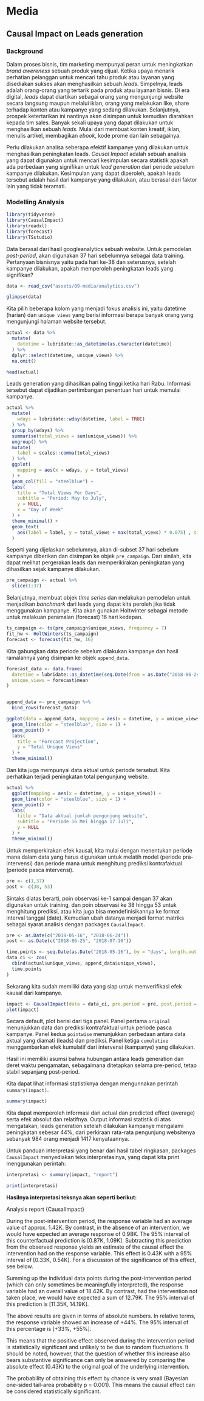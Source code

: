 # Media

## Causal Impact on Leads generation

### Background

Dalam proses bisnis, tim marketing mempunyai peran untuk meningkatkan *brand awereness* sebuah produk yang dijual. Ketika upaya menarik perhatian pelanggan untuk mencari tahu produk atau layanan yang disediakan sukses akan menghasilkan sebuah *leads*. Simpelnya, leads adalah orang-orang yang tertarik pada produk atau layanan bisnis. Di era digital, *leads* dapat diartikan sebagai orang yang mengunjungi website secara langsung maupun melalui iklan, orang yang melakukan like, share terhadap konten atau kampanye yang sedang dilakukan. Selanjutnya, prospek ketertarikan ini nantinya akan disimpan untuk kemudian diarahkan kepada tim sales. Banyak sekali upaya yang dapat dilakukan untuk menghasilkan sebuah *leads*. Mulai dari membuat konten kreatif, iklan, menulis artikel, membagikan *ebook*,  kode prome dan lain sebagainya. 

Perlu dilakukan analisa seberapa efektif kampanye yang dilakukan untuk menghasilkan peningkatan leads. *Causal Impact* adalah sebuah analisis yang dapat digunakan untuk mencari kesimpulan secara statistik apakah ada perbedaan yang signifikan untuk *lead generation* dari periode sebelum kampanye dilakukan. Kesimpulan yang dapat diperoleh, apakah leads tersebut adalah hasil dari kampanye yang dilakukan, atau berasal dari faktor lain yang tidak teramati.

### Modelling Analysis

```r
library(tidyverse)
library(CausalImpact)
library(readxl)
library(forecast)
library(TSstudio)
```

Data berasal dari hasil googleanalytics sebuah website. Untuk pemodelan *post-period*, akan digunakan 37 hari sebelumnya sebagai data training. Pertanyaan bisnisnya yaitu pada hari ke-38 dan seterusnya, setelah kampanye dilakukan, apakah memperoleh peningkatan leads yang signifikan?

```r
data <- read_csv("assets/09-media/analytics.csv")
```

```r
glimpse(data)
```

Kita pilih beberapa kolom yang menjadi fokus analisis ini, yaitu datetime (harian) dan `unique views` yang berisi informasi berapa banyak orang yang mengunjungi halaman website tersebut.

```r
actual <- data %>% 
  mutate(
    datetime = lubridate::as_datetime(as.character(datetime))
  ) %>% 
  dplyr::select(datetime, unique_views) %>% 
  na.omit()

head(actual)
```

Leads generation yang dihasilkan paling tinggi ketika hari Rabu. Informasi tersebut dapat dijadikan pertimbangan penentuan hari untuk memulai kampanye.

```r

actual %>% 
  mutate(
    wdays = lubridate::wday(datetime, label = TRUE)
  ) %>% 
  group_by(wdays) %>% 
  summarise(total_views = sum(unique_views)) %>% 
  ungroup() %>% 
  mutate(
    label = scales::comma(total_views)
  ) %>% 
  ggplot(
    mapping = aes(x = wdays, y = total_views)
  ) +
  geom_col(fill = "steelblue") +
  labs(
    title = "Total Views Per Days",
    subtitle = "Period: May to July",
    y = NULL,
    x = "Day of Week"
  ) +
  theme_minimal() +
  geom_text(
    aes(label = label, y = total_views + max(total_views) * 0.075) , size = 3
  )

```

Seperti yang dijelaskan sebelumnya, akan di-subset 37 hari sebelum kampanye diberikan dan disimpan ke objek `pre_campaign`. Dari sinilah, kita dapat melihat  pergerakan leads dan memperikirakan peningkatan yang dihasilkan sejak kampanye dilakukan. 

```r
pre_campaign <- actual %>% 
  slice(1:37)
```

Selanjutnya, membuat objek *time series* dan melakukan pemodelan untuk menjadikan *banchmark* dari leads yang dapat kita peroleh jika tidak menggunakan kampanye. Kita akan gunakan Holtwinter sebagai metode untuk melakuan peramalan (forecast) 16 hari kedepan.

```r
ts_campaign <- ts(pre_campaign$unique_views, frequency = 7)
fit_hw <- HoltWinters(ts_campaign)
forecast <- forecast(fit_hw, 16)
```

Kita gabungkan data periode sebelum dilakukan kampanye dan hasil ramalannya yang disimpan ke objek `append_data`.

```r
forecast_data <- data.frame(
  datetime = lubridate::as_datetime(seq.Date(from = as.Date("2018-06-24"), by = "day", length.out = 16)),
  unique_views = forecast$mean
)


append_data <- pre_campaign %>% 
  bind_rows(forecast_data)
```

```r
ggplot(data = append_data, mapping = aes(x = datetime, y = unique_views)) +
  geom_line(color = "steelblue", size = 1) +
  geom_point() +
  labs(
    title = "Forecast Projection",
    y = "Total Unique Views"
  ) +
  theme_minimal()
```

Dan kita juga mempunyai data aktual untuk periode tersebut. Kita perhatikan terjadi peningkatan total pengunjung website.


```r
actual %>% 
  ggplot(mapping = aes(x = datetime, y = unique_views)) + 
  geom_line(color = "steelblue", size = 1) +
  geom_point() +
  labs(
    title = "Data aktual jumlah pengunjung website",
    subtitle = "Periode 16 Mei hingga 17 Juli",
    y = NULL
  ) +
  theme_minimal()
``` 

Untuk memperkirakan efek kausal, kita mulai dengan menentukan periode mana dalam data yang harus digunakan untuk melatih model (periode pra-intervensi) dan periode mana untuk menghitung prediksi kontrafaktual (periode pasca intervensi).

```r
pre <- c(1,37)
post <- c(38, 53)
```

Sintaks diatas berarti, poin observasi ke-1 sampai dengan 37 akan digunakan untuk training, dan poin observasi ke 38 hingga 53 untuk menghitung prediksi, atau kita juga bisa mendefinisikannya ke format interval tanggal (date). Kemudian ubah datanya menjadi format matriks sebagai syarat analisis dengan packages `CausalImpact`. 

```r
pre <- as.Date(c("2018-05-16", "2018-06-24"))
post <- as.Date(c("2018-06-25", "2018-07-10"))
```

```r
time.points <- seq.Date(as.Date("2018-05-16"), by = "days", length.out = 53)
data_ci <- zoo(
  cbind(actual$unique_views, append_data$unique_views), 
  time.points
)
```

Sekarang kita sudah memiliki data yang siap untuk memverifikasi efek kausal dari kampanye.

```r
impact <- CausalImpact(data = data_ci, pre.period = pre, post.period = post)
plot(impact)
```

Secara default, plot berisi dari tiga panel. Panel pertama `original` menunjukkan data dan prediksi kontrafaktual untuk periode pasca kampanye. Panel kedua `pointwise` menunjukkan perbedaan antara data aktual yang diamati (leads) dan prediksi. Panel ketiga `cumulative` menggambarkan efek kumulatif dari intervensi (kampanye) yang dilakukan.

Hasil ini memiliki asumsi bahwa hubungan antara leads generation dan deret waktu pengamatan, sebagaimana ditetapkan selama pre-period, tetap stabil sepanjang post-period. 

Kita dapat lihat informasi statistiknya dengan mengunnakan perintah `summary(impact)`.

```r
summary(impact)
```

Kita dapat memperoleh informasi dari actual dan predicted effect (average) serta efek absolut dan relatifnya. Output informasi statistik di atas mengatakan, leads generation setelah dilakukan kampanye mengalami peningkatan sebesar 44%, dari perkiraan rata-rata pengunjung websitenya sebanyak 984 orang menjadi 1417 kenyataannya.

Untuk panduan interpretasi yang benar dari hasil tabel ringkasan, packages `CausalImpact` menyediakan teks interpretasinya, yang dapat kita print menggunakan perintah:

```r
interpretasi <- summary(impact, "report")

print(interpretasi)
```

**Hasilnya interpretasi teksnya akan seperti berikut:**

Analysis report {CausalImpact}

During the post-intervention period, the response variable had an average value of approx. 1.42K. By contrast, in the absence of an intervention, we would have expected an average response of 0.98K. The 95% interval of this counterfactual prediction is [0.87K, 1.09K]. Subtracting this prediction from the observed response yields an estimate of the causal effect the intervention had on the response variable. This effect is 0.43K with a 95% interval of [0.33K, 0.54K]. For a discussion of the significance of this effect, see below.

Summing up the individual data points during the post-intervention period (which can only sometimes be meaningfully interpreted), the response variable had an overall value of 18.42K. By contrast, had the intervention not taken place, we would have expected a sum of 12.79K. The 95% interval of this prediction is [11.35K, 14.19K].

The above results are given in terms of absolute numbers. In relative terms, the response variable showed an increase of +44%. The 95% interval of this percentage is [+33%, +55%].

This means that the positive effect observed during the intervention period is statistically significant and unlikely to be due to random fluctuations. It should be noted, however, that the question of whether this increase also bears substantive significance can only be answered by comparing the absolute effect (0.43K) to the original goal of the underlying intervention.

The probability of obtaining this effect by chance is very small (Bayesian one-sided tail-area probability p = 0.001). This means the causal effect can be considered statistically significant. 
